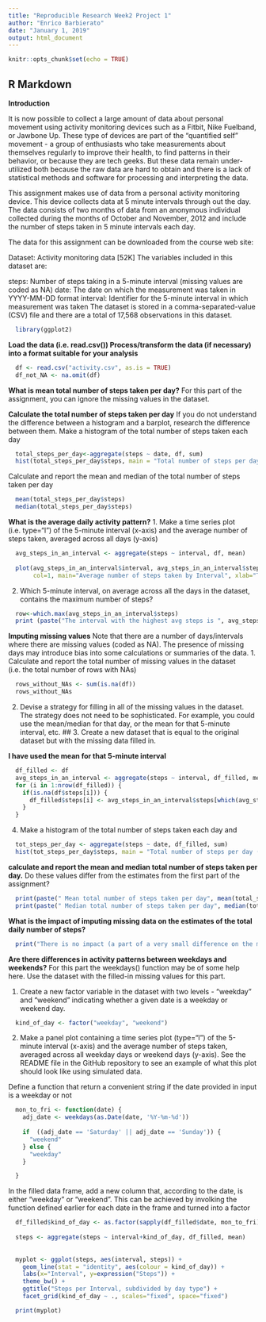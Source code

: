 ---
title: "Reproducible Research Week2 Project 1"
author: "Enrico Barbierato"
date: "January 1, 2019"
output: html_document
---

```{r setup, include=FALSE}
knitr::opts_chunk$set(echo = TRUE)
```

## R Markdown

__Introduction__

It is now possible to collect a large amount of data about personal movement using activity monitoring devices such as a Fitbit, Nike Fuelband, or Jawbone Up. These type of devices are part of the "quantified self" movement - a group of enthusiasts who take measurements about themselves regularly to improve their health, to find patterns in their behavior, or because they are tech geeks. But these data remain under-utilized both because the raw data are hard to obtain and there is a lack of statistical methods and software for processing and interpreting the data.

This assignment makes use of data from a personal activity monitoring device. This device collects data at 5 minute intervals through out the day. The data consists of two months of data from an anonymous individual collected during the months of October and November, 2012 and include the number of steps taken in 5 minute intervals each day.

The data for this assignment can be downloaded from the course web site:

Dataset: Activity monitoring data [52K]
The variables included in this dataset are:

steps: Number of steps taking in a 5-minute interval (missing values are coded as NA)
date: The date on which the measurement was taken in YYYY-MM-DD format
interval: Identifier for the 5-minute interval in which measurement was taken
The dataset is stored in a comma-separated-value (CSV) file and there are a total of 17,568 observations in this dataset.

```{r}
  library(ggplot2)
```
__Load the data (i.e. read.csv())
Process/transform the data (if necessary) into a format suitable for your analysis__
```{r}
  df <- read.csv("activity.csv", as.is = TRUE)
  df_not_NA <- na.omit(df)
``` 
   __What is mean total number of steps taken per day?__
   For this part of the assignment, you can ignore the missing values in the dataset.
  
  __Calculate the total number of steps taken per day__
  If you do not understand the difference between a histogram and a barplot, research the difference between them. 
  Make a histogram of the total number of steps taken each day
  
```{r}
  total_steps_per_day<-aggregate(steps ~ date, df, sum)
  hist(total_steps_per_day$steps, main = "Total number of steps per day", xlab = "Steps per day")
```
  Calculate and report the mean and median of the total number of steps taken per day
```{r}
  mean(total_steps_per_day$steps)
  median(total_steps_per_day$steps)
```
  __What is the average daily activity pattern?__
   1. Make a time series plot (i.e. type="l") of the 5-minute interval (x-axis) and the average number of steps taken, averaged across all days (y-axis)
 
```{r}
  avg_steps_in_an_interval <- aggregate(steps ~ interval, df, mean)
  
  plot(avg_steps_in_an_interval$interval, avg_steps_in_an_interval$steps, type='l', 
       col=1, main="Average number of steps taken by Interval", xlab="Time Intervals", ylab="Mean number of steps")
```  
  2. Which 5-minute interval, on average across all the days in the dataset, contains the maximum number of steps?
```{r}
  row<-which.max(avg_steps_in_an_interval$steps)
  print (paste("The interval with the highest avg steps is ", avg_steps_in_an_interval[row, ]$interval, " corresponding to steps: ", avg_steps_in_an_interval[row, ]$steps))
```  
 __Imputing missing values__
  Note that there are a number of days/intervals where there are missing values (coded as \color{red}{\verb|NA|}NA). The presence of missing days may introduce bias into some calculations or summaries of the data.
   1. Calculate and report the total number of missing values in the dataset 
      (i.e. the total number of rows with NAs)
```{r}
  rows_without_NAs <- sum(is.na(df))
  rows_without_NAs
```  
  2. Devise a strategy for filling in all of the missing values in the dataset. 
  The strategy does not need to be sophisticated. 
  For example, you could use the mean/median for that day, or the mean for that 5-minute interval, etc.
  ## 3. Create a new dataset that is equal to the original dataset but with the missing data filled in.
  
  __I have used the mean for that 5-minute interval__
```{r}
  df_filled <- df
  avg_steps_in_an_interval <- aggregate(steps ~ interval, df_filled, mean)
  for (i in 1:nrow(df_filled)) {
    if(is.na(df$steps[i])) {
      df_filled$steps[i] <- avg_steps_in_an_interval$steps[which(avg_steps_in_an_interval$interval == df$interval[i])]
    }
  } 
```
  4. Make a histogram of the total number of steps taken each day and 
```{r}
  tot_steps_per_day <- aggregate(steps ~ date, df_filled, sum)
  hist(tot_steps_per_day$steps, main = "Total number of steps per day (NA FILLED)", xlab = "Steps per day")
```  
  __calculate and report the mean and median total number of steps taken per day.__ 
  Do these values differ from the estimates from the first part of the assignment? 
```{r}
  print(paste(" Mean total number of steps taken per day", mean(total_steps_per_day$steps)))
  print(paste(" Median total number of steps taken per day", median(total_steps_per_day$steps)))
```  
  
  __What is the impact of imputing missing data on the estimates of the total daily number of steps?__
```{r}
  print("There is no impact (a part of a very small difference on the mean value)")
```  
  
  __Are there differences in activity patterns between weekdays and weekends?__
  For this part the weekdays() function may be of some help here. 
  Use the dataset with the filled-in missing values for this part.
  
  1. Create a new factor variable in the dataset with two levels - "weekday" and "weekend" 
    indicating whether a given date is a weekday or weekend day.
```{r}
  kind_of_day <- factor("weekday", "weekend")
```  
  2. Make a panel plot containing a time series plot (type="l") of the 5-minute 
    interval (x-axis) and the average number of steps taken, averaged across all weekday days or weekend days (y-axis). 
    See the README file in the GitHub repository to see an example of what this plot should look like using simulated data.
  
  Define a function that return a convenient string if the date provided in input is a weekday or not
```{r}
  mon_to_fri <- function(date) {
    adj_date <- weekdays(as.Date(date, '%Y-%m-%d'))
    
    if  ((adj_date == 'Saturday' || adj_date == 'Sunday')) {
      "weekend"
    } else {
      "weekday"
    }

  }
```    
  In the filled data frame, add a new column that, according to the date, is either "weekday" or "weekend". This can be achieved by involking the function defined earlier for each date in the frame and turned into a factor
```{r}
  df_filled$kind_of_day <- as.factor(sapply(df_filled$date, mon_to_fri))
  
  steps <- aggregate(steps ~ interval+kind_of_day, df_filled, mean)
  
  
  myplot <- ggplot(steps, aes(interval, steps)) +
    geom_line(stat = "identity", aes(colour = kind_of_day)) +
    labs(x="Interval", y=expression("Steps")) +
    theme_bw() +
    ggtitle("Steps per Interval, subdivided by day type") +
    facet_grid(kind_of_day ~ ., scales="fixed", space="fixed")

  print(myplot)
  
  
``` 

